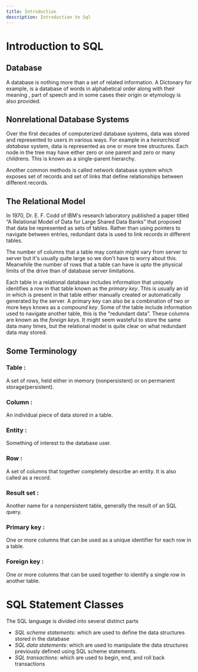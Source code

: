 ```yaml
---
title: Introduction
description: Introduction to Sql
---
```


# Introduction to SQL

## Database

A database is nothing more than a set of related information. A Dictonary for example, is a database of words in alphabetical order along with their meaning , part of speech and in some cases their origin or etymology is also provided.

## Nonrelational Database Systems

Over the first decades of computerized database systems, data was stored and represented to users in various ways. For example in a _heirarchical database_ system, data is represented as one or more tree structures. Each node in the tree may have either zero or one parent and zero or many childrens. This is known as a single-parent hierarchy.

Another common methods is called network database system which exposes set of records and set of links that define relationships between different records.

## The Relational Model

In 1970, Dr. E. F. Codd of IBM's research laboratory published a paper titled “A Relational Model of Data for Large Shared Data Banks” that proposed that data be represented as sets of tables. Rather than using pointers to navigate between entries, redundant data is used to link records in different tables.

The number of columns that a table may contain might vary from server to server but it's usually quite large so we don't have to worry about this. Meanwhile the number of rows that a table can have is upto the physical limits of the drive than of database server limitations.

Each table in a relational database includes information that uniquely identifies a row in that table known as the _primary key_. This is usually an id in which is present in that table either manually created or automatically generated by the server. A primary key can also be a combination of two or more keys knows as a _compound key_. Some of the table include information used to navigate another table, this is the "redundant data". These columns are known as the _foreign keys_. It might seem wasteful to store the same data many times, but the relational model is quite clear on what redundant data may stored.

## Some Terminology

### Table :

A set of rows, held either in memory (nonpersistent) or on permanent storage(persistent).

### Column :

An individual piece of data stored in a table.

### Entity :

Something of interest to the database user.

### Row :

A set of columns that together completely describe an entity. It is also called as a record.

### Result set :

Another name for a nonpersistent table, generally the result of an SQL query.

### Primary key :

One or more columns that can be used as a unique identifier for each row in a table.

### Foreign key :

One or more columns that can be used together to identify a single row in another table.

# SQL Statement Classes

The SQL language is divided into several distinct parts

- _SQL scheme statements_: which are used to define the data structures stored in the database
- _SQL data statements_: which are used to manipulate the data structures previously defined using SQL scheme statements.
- _SQL transactions_: which are used to begin, end, and roll back transactions
